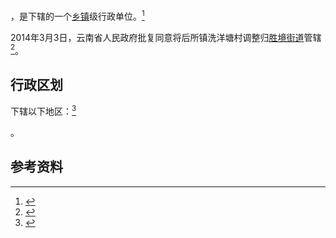 {{中国乡级行政区|53/03/25/105/000}}

'''{{PAGENAMEBASE}}'''，是{{PRC admin/fullname|53/03/25/105/000|3}}下辖的一个[[乡镇|乡镇]]级行政单位。<ref>{{PRC admin/ref sgc|{{PRC admin/parent|53/03/25/105/000}}}}</ref>

2014年3月3日，云南省人民政府批复同意将后所镇洗洋塘村调整归[[胜境街道_(富源县)|胜境街道]]管辖<ref>{{Cite web |url=http://xxgk.yn.gov.cn/uploadfile/document_20140902/20150831162107504.pdf |title=云南省人民政府关于同意曲靖市部分镇和街道调整行政区划的批复（云政复〔2014〕7号） |access-date=2017-09-07 |archive-url=https://web.archive.org/web/20170907213621/http://xxgk.yn.gov.cn/uploadfile/document_20140902/20150831162107504.pdf |archive-date=2017-09-07 |dead-url=yes }}</ref>。

== 行政区划 ==

{{PAGENAMEBASE}}下辖以下地区：<ref>{{PRC admin/ref sgc|53/03/25/105/000}}</ref>

{{PRC admin/children|53/03/25/105/000}}。

== 参考资料 ==

{{reflist}}

{{行政区划小作品}}
{{PRC admin/navcat|53/03/25/105/000}}